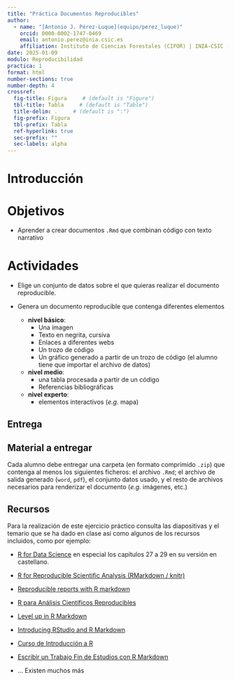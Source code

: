 ```yaml
---
title: "Práctica Documentos Reproducibles"
author: 
  - name: "[Antonio J. Pérez-Luque](equipo/perez_luque)"
    orcid: 0000-0002-1747-0469
    email: antonio.perez@inia.csic.es
    affiliation: Instituto de Ciencias Forestales (CIFOR) | INIA-CSIC (Madrid)
date: 2025-01-09
modulo: Reproducibilidad
practica: 1
format: html
number-sections: true
number-depth: 4
crossref:
  fig-title: Figura     # (default is "Figure")
  tbl-title: Tabla     # (default is "Table")
  title-delim: .     # (default is ":")
  fig-prefix: Figura
  tbl-prefix: Tabla
  ref-hyperlink: true
  sec-prefix: ""
  sec-labels: alpha
---
```


# Introducción {.unnumbered}

# Objetivos

-   Aprender a crear documentos `.Rmd` que combinan código con texto narrativo

# Actividades

-   Elige un conjunto de datos sobre el que quieras realizar el documento reproducible.

-   Genera un documento reproducible que contenga diferentes elementos

    -   **nivel básico**:
        -   Una imagen
        -   Texto en negrita, cursiva
        -   Enlaces a diferentes webs
        -   Un trozo de código
        -   Un gráfico generado a partir de un trozo de código (el alumno tiene que importar el archivo de datos)
    -   **nivel medio**:
        -   una tabla procesada a partir de un código
        -   Referencias bibliográficas
    -   **nivel experto**:
        -   elementos interactivos (*e.g.* mapa)

## Entrega

::: {.callout-important}
# Material a entregar
Cada alumno debe entregar una carpeta (en formato comprimido `.zip`) que contenga al menos los siguientes ficheros: el archivo `.Rmd`; el archivo de salida generado (`word`, `pdf`), el conjunto datos usado, y el resto de archivos necesarios para renderizar el documento (*e.g.* imágenes, etc.)
::: 

## Recursos

Para la realización de este ejercicio práctico consulta las diapositivas y el temario que se ha dado en clase así como algunos de los recursos incluidos, como por ejemplo:

-   [R for Data Science](https://es.r4ds.hadley.nz/r-markdown.html) en especial los capítulos 27 a 29 en su versión en castellano.

-   [R for Reproducible Scientific Analysis (RMarkdown / knitr)](https://reproducible-analysis-workshop.readthedocs.io/en/latest/6.RMarkdown-knitr.html)

-   [Reproducible reports with R markdown](https://intro2r.com/rmarkdown_r.html)

-   [R para Análisis Científicos Reproducibles](https://swcarpentry.github.io/r-novice-gapminder-es/15-knitr-markdown/index.html)

-   [Level up in R Markdown](https://allisonhorst.github.io/ucsb-qmss-rmarkdown/)

-   [Introducing RStudio and R Markdown](https://www.pipinghotdata.com/posts/2020-09-07-introducing-the-rstudio-ide-and-r-markdown/)

-   [Curso de Introducción a R](https://www.uv.es/vcoll/RMarkdown.html)

-   [Escribir un Trabajo Fin de Estudios con R Markdown](http://destio.us.es/calvo/memoriatfe/MemoriaTFE_PedroLuque_2017Nov_imprimir2caras.pdf)

-   ... Existen muchos más
